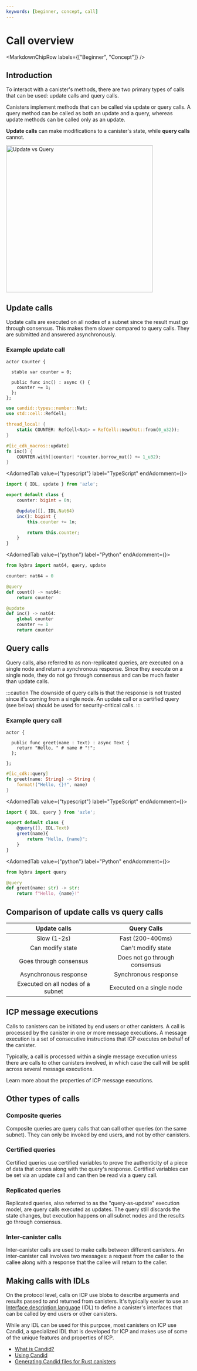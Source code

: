 ```yaml
---
keywords: [beginner, concept, call]
---
```



# Call overview

<MarkdownChipRow labels={["Beginner", "Concept"]} />

## Introduction

To interact with a <GlossaryTooltip>canister</GlossaryTooltip>'s methods, there are two primary types of calls that can be used: update calls and query calls.

Canisters implement methods that can be called via update or query calls. A query method can be called as both an update and a query, whereas update methods can be called only as an update.

**Update calls** can make modifications to a canister's state, while **query calls** cannot.

<div class="text--center">
<img src="/img/docs/update_vs_query.png" alt="Update vs Query" width="400"/>
</div>

## Update calls

Update calls are executed on all nodes of a <GlossaryTooltip>subnet</GlossaryTooltip> since the result must go through consensus. This makes them slower compared to query calls. They are submitted and answered asynchronously.

### Example update call

<AdornedTabs groupId="language">
<TabItem value="motoko" label="Motoko" default>

```motoko
actor Counter {

  stable var counter = 0;

  public func inc() : async () {
    counter += 1;
  };
};
```

</TabItem>

<TabItem value="rust" label="Rust">

```rust
use candid::types::number::Nat;
use std::cell::RefCell;

thread_local! {
    static COUNTER: RefCell<Nat> = RefCell::new(Nat::from(0_u32));
}

#[ic_cdk_macros::update]
fn inc() {
    COUNTER.with(|counter| *counter.borrow_mut() += 1_u32);
}
```

</TabItem>

<AdornedTab value={"typescript"} label="TypeScript" endAdornment={<BetaChip />}>

```typescript
import { IDL, update } from 'azle';

export default class {
    counter: bigint = 0n;

    @update([], IDL.Nat64)
    inc(): bigint {
        this.counter += 1n;

        return this.counter;
    }
}
```

</AdornedTab>

<AdornedTab value={"python"} label="Python" endAdornment={<BetaChip />}>

```python
from kybra import nat64, query, update

counter: nat64 = 0

@query
def count() -> nat64:
    return counter

@update
def inc() -> nat64:
    global counter
    counter += 1
    return counter
```

</AdornedTab>

</AdornedTabs>

## Query calls

Query calls, also referred to as non-replicated queries, are executed on a single node and return a synchronous response. Since they execute on a single node, they do not go through consensus and can be much faster than update calls.

:::caution
The downside of query calls is that the response is not trusted since it's coming from a single node. An update call or a certified query (see below) should be used for security-critical calls.
:::

### Example query call

<AdornedTabs groupId="language">
<TabItem value="motoko" label="Motoko" default>

```motoko
actor {

  public func greet(name : Text) : async Text {
    return "Hello, " # name # "!";
  };

};
```


</TabItem>

<TabItem value="rust" label="Rust">

```rust
#[ic_cdk::query]
fn greet(name: String) -> String {
    format!("Hello, {}!", name)
}
```

</TabItem>

<AdornedTab value={"typescript"} label="TypeScript" endAdornment={<BetaChip />}>

```typescript
import { IDL, query } from 'azle';

export default class {
    @query([], IDL.Text)
    greet(name){
        return "Hello, {name}";
    }
}
```

</AdornedTab>

<AdornedTab value={"python"} label="Python" endAdornment={<BetaChip />}>

```python
from kybra import query

@query
def greet(name: str) -> str:
    return f"Hello, {name}!"
```

</AdornedTab>
</AdornedTabs>

## Comparison of update calls vs query calls

| Update calls | Query Calls |
| :----------: | :------: |
| Slow (1-2s) | Fast (200-400ms) |
| Can modify state | Can't modify state |
| Goes through consensus | Does not go through consensus |
| Asynchronous response | Synchronous response |
| Executed on all nodes of a subnet | Executed on a single node |


## ICP message executions

Calls to canisters can be initiated by end users or other canisters. A call is processed by the canister in one or more message executions. A message execution is a set of consecutive instructions that ICP executes on behalf of the canister.

Typically, a call is processed within a single message execution unless there are calls to other canisters involved, in which case the call will be split across several message executions.

Learn more about the properties of ICP message executions.

## Other types of calls

### Composite queries

Composite queries are query calls that can call other queries (on the same <GlossaryTooltip>subnet</GlossaryTooltip>). They can only be invoked by end users, and not by other canisters.

### Certified queries

Certified queries use certified variables to prove the authenticity of a piece of data that comes along with the query's response. Certified variables can be set via an update call and can then be read via a query call.

### Replicated queries

Replicated queries, also referred to as the "query-as-update" execution model, are query calls executed as updates. The query still discards the state changes, but execution happens on all subnet nodes and the results go through consensus.

### Inter-canister calls

Inter-canister calls are used to make calls between different canisters. An inter-canister call involves two messages: a request from the caller to the callee along with a response that the callee will return to the caller.

## Making calls with IDLs

On the protocol level, calls on ICP use blobs to describe arguments and results passed to and returned from canisters. It's typically easier to use an [Interface description language](https://en.wikipedia.org/wiki/Interface_description_language) (IDL) to define a canister's interfaces that can be called by end users or other canisters.

While any IDL can be used for this purpose, most canisters on ICP use Candid, a specialized IDL that is developed for ICP and makes use of some of the unique features and properties of ICP.
- [What is Candid?](/docs/current/developer-docs/smart-contracts/candid/candid-concepts)
- [Using Candid](/docs/current/developer-docs/smart-contracts/candid/candid-howto)
- [Generating Candid files for Rust canisters](/docs/current/developer-docs/backend/rust/generating-candid)
